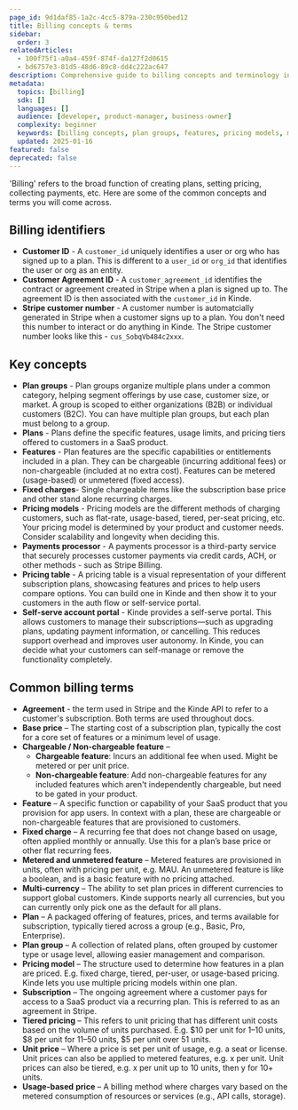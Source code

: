 ```yaml
---
page_id: 9d1daf85-1a2c-4cc5-879a-230c950bed12
title: Billing concepts & terms
sidebar:
  order: 3
relatedArticles:
  - 100f75f1-a0a4-459f-874f-da127f2d0615
  - bd6757e3-81d5-48d6-89c8-dd4c222ac647
description: Comprehensive guide to billing concepts and terminology including plan groups, features, pricing models, and common billing terms.
metadata:
  topics: [billing]
  sdk: []
  languages: []
  audience: [developer, product-manager, business-owner]
  complexity: beginner
  keywords: [billing concepts, plan groups, features, pricing models, metered usage, fixed charges, multi-currency]
  updated: 2025-01-16
featured: false
deprecated: false
---
```


'Billing' refers to the broad function of creating plans, setting pricing, collecting payments, etc. Here are some of the common concepts and terms you will come across.

## Billing identifiers

- **Customer ID** - A `customer_id` uniquely identifies a user or org who has signed up to a plan. This is different to a `user_id` or `org_id` that identifies the user or org as an entity. 
- **Customer Agreement ID** - A `customer_agreement_id` identifies the contract or agreement created in Stripe when a plan is signed up to. The agreement ID is then associated with the `customer_id` in Kinde.
- **Stripe customer number** - A customer number is automatcially generated in Stripe when a customer signs up to a plan. You don't need this number to interact or do anything in Kinde. The Stripe customer number looks like this - `cus_SobqVb484c2xxx`.

## Key concepts

- **Plan groups** - Plan groups organize multiple plans under a common category, helping segment offerings by use case, customer size, or market. A group is scoped to either organizations (B2B) or individual customers (B2C). You can have multiple plan groups, but each plan must belong to a group.
- **Plans** - Plans define the specific features, usage limits, and pricing tiers offered to customers in a SaaS product.
- **Features** - Plan features are the specific capabilities or entitlements included in a plan. They can be chargeable (incurring additional fees) or non-chargeable (included at no extra cost). Features can be metered (usage-based) or unmetered (fixed access).
- **Fixed charges**- Single chargeable items like the subscription base price and other stand alone recurring charges.
- **Pricing models** - Pricing models are the different methods of charging customers, such as flat-rate, usage-based, tiered, per-seat pricing, etc. Your pricing model is determined by your product and customer needs. Consider scalability and longevity when deciding this.
- **Payments processor** - A payments processor is a third-party service that securely processes customer payments via credit cards, ACH, or other methods - such as Stripe Billing.
- **Pricing table** - A pricing table is a visual representation of your different subscription plans, showcasing features and prices to help users compare options. You can build one in Kinde and then show it to your customers in the auth flow or self-service portal.
- **Self-serve account portal** - Kinde provides a self-serve portal. This allows customers to manage their subscriptions—such as upgrading plans, updating payment information, or cancelling. This reduces support overhead and improves user autonomy. In Kinde, you can decide what your customers can self-manage or remove the functionality completely.

## Common billing terms

- **Agreement** - the term used in Stripe and the Kinde API to refer to a customer's subscription. Both terms are used throughout docs.
- **Base price** – The starting cost of a subscription plan, typically the cost for a core set of features or a minimum level of usage.
- **Chargeable / Non-chargeable feature** –
  - **Chargeable feature**: Incurs an additional fee when used. Might be metered or per unit price.
  - **Non-chargeable feature**: Add non-chargeable features for any included features which aren't independently chargeable, but need to be gated in your product.
- **Feature** – A specific function or capability of your SaaS product that you provision for app users. In context with a plan, these are chargeable or non-chargeable features that are provisioned to customers.
- **Fixed charge** – A recurring fee that does not change based on usage, often applied monthly or annually. Use this for a plan’s base price or other flat recurring fees.
- **Metered and unmetered feature** – Metered features are provisioned in units, often with pricing per unit, e.g. MAU. An unmetered feature is like a boolean, and is a basic feature with no pricing attached.
- **Multi-currency** – The ability to set plan prices in different currencies to support global customers. Kinde supports nearly all currencies, but you can currently only pick one as the default for all plans.
- **Plan** – A packaged offering of features, prices, and terms available for subscription, typically tiered across a group (e.g., Basic, Pro, Enterprise).
- **Plan group** – A collection of related plans, often grouped by customer type or usage level, allowing easier management and comparison.
- **Pricing model** – The structure used to determine how features in a plan are priced. E.g. fixed charge, tiered, per-user, or usage-based pricing. Kinde lets you use multiple pricing models within one plan.
- **Subscription** – The ongoing agreement where a customer pays for access to a SaaS product via a recurring plan. This is referred to as an agreement in Stripe.
- **Tiered pricing** – This refers to unit pricing that has different unit costs based on the volume of units purchased. E.g. $10 per unit for 1–10 units, $8 per unit for 11–50 units, $5 per unit over 51 units.
- **Unit price** – Where a price is set per unit of usage, e.g. a seat or license. Unit prices can also be applied to metered features, e.g. x per unit. Unit prices can also be tiered, e.g. x per unit up to 10 units, then y for 10+ units.
- **Usage-based** **price** – A billing method where charges vary based on the metered consumption of resources or services (e.g., API calls, storage).
